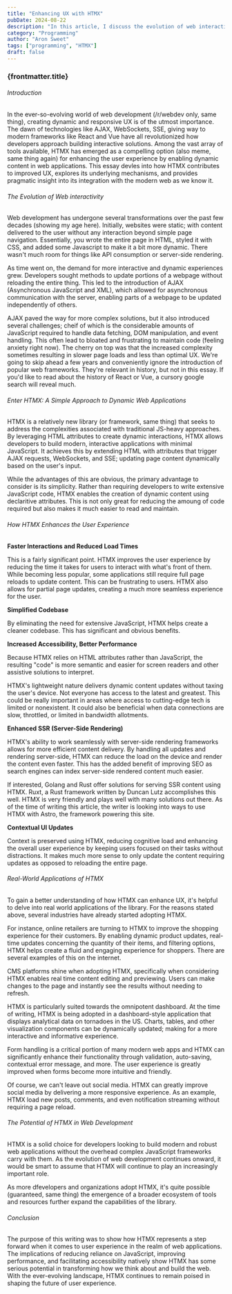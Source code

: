```yaml
---
title: "Enhancing UX with HTMX"
pubDate: 2024-08-22
description: "In this article, I discuss the evolution of web interactivity and ways HTMX can be used to enhance UX."
category: "Programming"
author: "Aron Sweet"
tags: ["programming", "HTMX"]
draft: false
---
```



### {frontmatter.title}

###### Introduction

In the ever-so-evolving world of web development (/r/webdev only, same thing), creating dynamic and responsive UX is of the utmost importance. The dawn of technologies like AJAX, WebSockets, SSE, giving way to modern frameworks like React and Vue have all revolutionized how developers approach building interactive solutions. Among the vast array of tools available, HTMX has emerged as a compelling option (also meme, same thing again) for enhancing the user experience by enabling dynamic content in web applications. This essay devles into how HTMX contributes to improved UX, explores its underlying mechanisms, and provides pragmatic insight into its integration with the modern web as we know it.

###### The Evolution of Web interactivity

Web development has undergone several transformations over the past few decades (showing my age here). Initially, websites were static; with content delivered to the user without any interaction beyond simple page navigation. Essentially, you wrote the entire page in HTML, styled it with CSS, and added some Javascript to make it a bit more dynamic. There wasn't much room for things like API consumption or server-side rendering.

As time went on, the demand for more interactive and dynamic experiences grew. Developers sought methods to update portions of a webpage without reloading the entire thing. This led to the introduction of AJAX (Asynchronous JavaScript and XML), which allowed for asynchronous communication with the server, enabling parts of a webpage to be updated independently of others.

AJAX paved the way for more complex solutions, but it also introduced several challenges; cheif of which is the considerable amounts of JavaScript required to handle data fetching, DOM manipulation, and event handling. This often lead to bloated and frustrating to maintain code (feeling anxiety right now). The cherry on top was that the increased complexity sometimes resulting in slower page loads and less than optimal UX. We're going to skip ahead a few years and conveniently ignore the introduction of popular web frameworks. They're relevant in history, but not in this essay. If you'd like to read about the history of React or Vue, a cursory google search will reveal much.

###### Enter HTMX: A Simple Approach to Dynamic Web Applications

HTMX is a relatively new library (or framework, same thing) that seeks to address the complexities associated with traditional JS-heavy approaches. By leveraging HTML attributes to create dynamic interactions, HTMX allows developers to build modern, interactive applications with minimal JavaScript. It achieves this by extending HTML with attributes that trigger AJAX requests, WebSockets, and SSE; updating page content dynamically based on the user's input.

While the advantages of this are obvious, the primary advantage to consider is its simplicity. Rather than requiring developers to write extensive JavaScript code, HTMX enables the creation of dynamic content using declaritive attributes. This is not only great for reducing the amoung of code required but also makes it much easier to read and maintain.

###### How HTMX Enhances the User Experience

**Faster Interactions and Reduced Load Times**

This is a fairly significant point. HTMX improves the user experience by reducing the time it takes for users to interact with what's front of them. While becoming less popular, some applications still require full page reloads to update content. This can be frustrating to users. HTMX also allows for partial page updates, creating a much more seamless experience for the user.

**Simplified Codebase**

By eliminating the need for extensive JavaScript, HTMX helps create a cleaner codebase. This has significant and obvious benefits.

**Increased Accessibility, Better Performance**

Because HTMX relies on HTML attributes rather than JavaScript, the resulting "code" is more semantic and easier for screen readers and other assistive solutions to interpret.

HTMX's lightweight nature delivers dynamic content updates without taxing the user's device. Not everyone has access to the latest and greatest. This could be really important in areas where access to cutting-edge tech is limited or nonexistent. It could also be beneficial when data connections are slow, throttled, or limited in bandwidth allotments.

**Enhanced SSR (Server-Side Rendering)**

HTMX's ability to work seamlessly with server-side rendering frameworks allows for more efficient content delivery. By handling all updates and rendering server-side, HTMX can reduce the load on the device and render the content even faster. This has the added benefit of improving SEO as search engines can index server-side rendered content much easier.

If interested, Golang and Rust offer solutions for serving SSR content using HTMX. Ruxt, a Rust framework written by Duncan Lutz accomplishes this well. HTMX is very friendly and plays well with many solutions out there. As of the time of writing this article, the writer is looking into ways to use HTMX with Astro, the framework powering this site.

**Contextual UI Updates**

Context is preserved using HTMX, reducing cognitive load and enhancing the overall user experience by keeping users focused on their tasks without distractions. It makes much more sense to only update the content requiring updates as opposed to reloading the entire page.

###### Real-World Applications of HTMX

To gain a better understanding of how HTMX can enhance UX, it's helpful to delve into real world applications of the library. For the reasons stated above, several industries have already started adopting HTMX.

For instance, online retailers are turning to HTMX to improve the shopping experience for their customers. By enabling dynamic product updates, real-time updates concerning the quantity of their items, and filtering options, HTMX helps create a fluid and engaging experience for shoppers. There are several examples of this on the internet.

CMS platforms shine when adopting HTMX, specifically when considering HTMX enables real time content editing and previewing. Users can make changes to the page and instantly see the results without needing to refresh.

HTMX is particularly suited towards the omnipotent dashboard. At the time of writing, HTMX is being adopted in a dashboard-style application that displays analytical data on tornadoes in the US. Charts, tables, and other visualization components can be dynamically updated; making for a more interactive and informative experience.

Form handling is a critical portion of many modern web apps and HTMX can significantly enhance their functionality through validation, auto-saving, contextual error message, and more. The user experience is greatly improved when forms become more intuitive and friendly.

Of course, we can't leave out social media. HTMX can greatly improve social media by delivering a more responsive experience. As an example, HTMX load new posts, comments, and even notification streaming without requiring a page reload.

###### The Potential of HTMX in Web Development

HTMX is a solid choice for developers looking to build modern and robust web applications without the overhead complex JavaScript frameworks carry with them. As the evolution of web development continues onward, it would be smart to assume that HTMX will continue to play an increasingly important role.

As more dfevelopers and organizations adopt HTMX, it's quite possible (guaranteed, same thing) the emergence of a broader ecosystem of tools and resources further expand the capabilities of the library.

###### Conclusion

The purpose of this writing was to show how HTMX represents a step forward when it comes to user experience in the realm of web applications. The implications of reducing reliance on JavaScript, improving performance, and facilitating accessibility natively show HTMX has some serious potential in transforming how we think about and build the web. With the ever-evolving landscape, HTMX continues to remain poised in shaping the future of user experience.